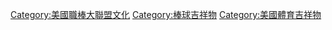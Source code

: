 [[Category:美國職棒大聯盟文化|Category:美國職棒大聯盟文化]]
[[Category:棒球吉祥物|Category:棒球吉祥物]]
[[Category:美國體育吉祥物|Category:美國體育吉祥物]]